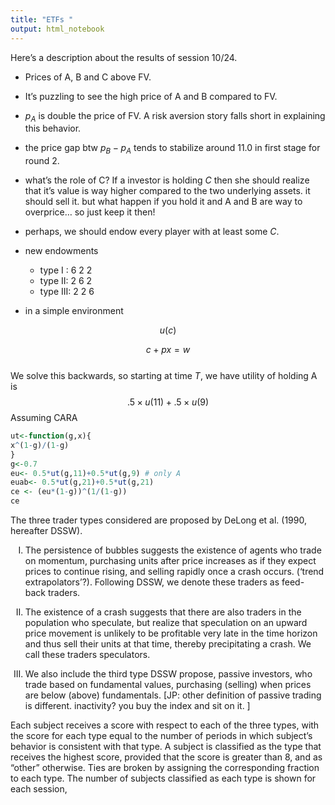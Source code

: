 ```yaml
---
title: "ETFs "
output: html_notebook
---
```


Here's a description about the results of session 10/24. 

* Prices of A, B and C above FV. 

* It's puzzling to see the high price of A and B compared to FV. 

* $p_A$ is double the price of FV. A risk aversion story falls short in explaining this behavior. 

* the price gap btw $p_B-p_A$ tends to stabilize around 11.0 in first stage for round 2. 

* what's the role of C? If a investor is holding $C$ then she should realize that it's value is way higher compared to the two underlying assets. it should sell it. but what happen if you hold it and A and B are way to overprice... so just keep it then!

* perhaps, we should endow every player with at least some $C$. 

* new endowments

  * type I : 6 2 2 
  * type II: 2 6 2 
  * type III: 2 2 6
  
* in a simple environment 

$$
u(c)
$$


$$
c + p x = w
$$  
We solve this backwards, so starting at time $T$, we have utility of holding A is 
$$
.5 \times u(11) + .5 \times u(9) 
$$
Assuming CARA


```r
ut<-function(g,x){
x^(1-g)/(1-g)
}
g<-0.7
eu<- 0.5*ut(g,11)+0.5*ut(g,9) # only A 
euab<- 0.5*ut(g,21)+0.5*ut(g,21)
ce <- (eu*(1-g))^(1/(1-g))
ce

```
The three trader types considered are proposed by DeLong et al. (1990, hereafter DSSW). 

(I) The persistence of bubbles suggests the existence of agents who trade on momentum, purchasing units after price increases as if they expect prices to continue rising, and selling rapidly once a crash occurs. ('trend extrapolators'?). Following DSSW, we denote these traders as feed- back traders. 

(II) The existence of a crash suggests that there are also traders in the population who speculate, but realize that speculation on an upward price movement is unlikely to be profitable very late in the time horizon and thus sell their units at that time, thereby precipitating a crash. We call these traders speculators.

(III) We also include the third type DSSW propose, passive investors, who trade based on fundamental values, purchasing (selling) when prices are below (above) fundamentals. [JP: other definition of passive trading is different. inactivity? you buy the index and sit on it. ]


Each subject receives a score with respect to each of the three types, with the score for each type equal to the number of periods in which subject’s behavior is consistent with that type.
A subject is classified as the type that receives the highest score, provided that the score is greater than 8, and as “other” otherwise. Ties are broken by assigning the corresponding fraction to each type. The number of subjects classified as each type is shown for each session,



















